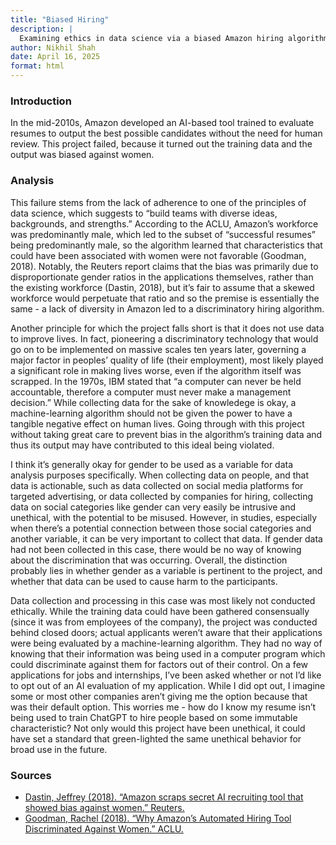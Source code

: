 ```yaml
---
title: "Biased Hiring"
description: |
  Examining ethics in data science via a biased Amazon hiring algorithm
author: Nikhil Shah
date: April 16, 2025
format: html
---
```


### Introduction

In the mid-2010s, Amazon developed an AI-based tool trained to evaluate resumes to output the best possible candidates without the need for human review. This project failed, because it turned out the training data and the output was biased against women.

### Analysis

This failure stems from the lack of adherence to one of the principles of data science, which suggests to "build teams with diverse ideas, backgrounds, and strengths." According to the ACLU, Amazon's workforce was predominantly male, which led to the subset of "successful resumes" being predominantly male, so the algorithm learned that characteristics that could have been associated with women were not favorable (Goodman, 2018). Notably, the Reuters report claims that the bias was primarily due to disproportionate gender ratios in the applications themselves, rather than the existing workforce (Dastin, 2018), but it's fair to assume that a skewed workforce would perpetuate that ratio and so the premise is essentially the same - a lack of diversity in Amazon led to a discriminatory hiring algorithm.

Another principle for which the project falls short is that it does not use data to improve lives. In fact, pioneering a discriminatory technology that would go on to be implemented on massive scales ten years later, governing a major factor in peoples' quality of life (their employment), most likely played a significant role in making lives worse, even if the algorithm itself was scrapped. In the 1970s, IBM stated that "a computer can never be held accountable, therefore a computer must never make a management decision." While collecting data for the sake of knowledege is okay, a machine-learning algorithm should not be given the power to have a tangible negative effect on human lives. Going through with this project without taking great care to prevent bias in the algorithm's training data and thus its output may have contributed to this ideal being violated.

I think it's generally okay for gender to be used as a variable for data analysis purposes specifically. When collecting data on people, and that data is actionable, such as data collected on social media platforms for targeted advertising, or data collected by companies for hiring, collecting data on social categories like gender can very easily be intrusive and unethical, with the potential to be misused. However, in studies, especially when there's a potential connection between those social categories and another variable, it can be very important to collect that data. If gender data had not been collected in this case, there would be no way of knowing about the discrimination that was occurring. Overall, the distinction probably lies in whether gender as a variable is pertinent to the project, and whether that data can be used to cause harm to the participants.

Data collection and processing in this case was most likely not conducted ethically. While the training data could have been gathered consensually (since it was from employees of the company), the project was conducted behind closed doors; actual applicants weren't aware that their applications were being evaluated by a machine-learning algorithm. They had no way of knowing that their information was being used in a computer program which could discriminate against them for factors out of their control. On a few applications for jobs and internships, I've been asked whether or not I'd like to opt out of an AI evaluation of my application. While I did opt out, I imagine some or most other companies aren't giving me the option because that was their default option. This worries me - how do I know my resume isn't being used to train ChatGPT to hire people based on some immutable characteristic? Not only would this project have been unethical, it could have set a standard that green-lighted the same unethical behavior for broad use in the future.

### Sources

 * [Dastin, Jeffrey (2018). "Amazon scraps secret AI recruiting tool that showed bias against women." Reuters.](https://www.reuters.com/article/us-amazon-com-jobs-automation-insight-idUSKCN1MK08G/)
 * [Goodman, Rachel (2018). "Why Amazon’s Automated Hiring Tool Discriminated Against Women." ACLU.](https://www.aclu.org/news/womens-rights/why-amazons-automated-hiring-tool-discriminated-against)